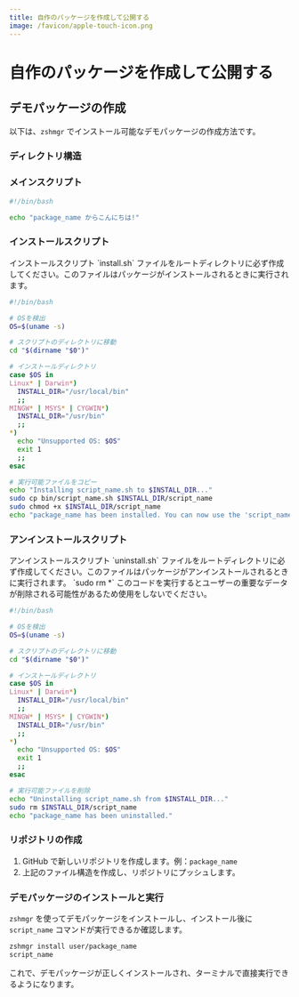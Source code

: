 ```yaml
---
title: 自作のパッケージを作成して公開する
image: /favicon/apple-touch-icon.png
---
```



# 自作のパッケージを作成して公開する

## デモパッケージの作成

以下は、`zshmgr` でインストール可能なデモパッケージの作成方法です。

### ディレクトリ構造

<FileTree>
  <FileTree.Folder name="package_name" defaultOpen>
    <FileTree.Folder name="bin" defaultOpen>
      <FileTree.File name="script_name.sh" />
    </FileTree.Folder>
    <FileTree.File name="README.md" />
    <FileTree.File name="install.sh" />
    <FileTree.File name="uninstall.sh" />
  </FileTree.Folder>
</FileTree>

### メインスクリプト
```bash filename="bin/script_name.sh"
#!/bin/bash

echo "package_name からこんにちは!"
```

### インストールスクリプト
<Callout type="warning" emoji="⚠️">
  インストールスクリプト `install.sh` ファイルをルートディレクトリに必ず作成してください。このファイルはパッケージがインストールされるときに実行されます。
</Callout>

```bash filename="install.sh"
#!/bin/bash

# OSを検出
OS=$(uname -s)

# スクリプトのディレクトリに移動
cd "$(dirname "$0")"

# インストールディレクトリ
case $OS in
Linux* | Darwin*)
  INSTALL_DIR="/usr/local/bin"
  ;;
MINGW* | MSYS* | CYGWIN*)
  INSTALL_DIR="/usr/bin"
  ;;
*)
  echo "Unsupported OS: $OS"
  exit 1
  ;;
esac

# 実行可能ファイルをコピー
echo "Installing script_name.sh to $INSTALL_DIR..."
sudo cp bin/script_name.sh $INSTALL_DIR/script_name
sudo chmod +x $INSTALL_DIR/script_name
echo "package_name has been installed. You can now use the 'script_name' command."
```

### アンインストールスクリプト

<Callout type="warning" emoji="⚠️">
  アンインストールスクリプト `uninstall.sh` ファイルをルートディレクトリに必ず作成してください。このファイルはパッケージがアンインストールされるときに実行されます。
</Callout>

<Callout type="error" emoji="️🚫">
  `sudo rm *` このコードを実行するとユーザーの重要なデータが削除される可能性があるため使用をしないでください。
</Callout>

```bash filename="uninstall.sh"
#!/bin/bash

# OSを検出
OS=$(uname -s)

# スクリプトのディレクトリに移動
cd "$(dirname "$0")"

# インストールディレクトリ
case $OS in
Linux* | Darwin*)
  INSTALL_DIR="/usr/local/bin"
  ;;
MINGW* | MSYS* | CYGWIN*)
  INSTALL_DIR="/usr/bin"
  ;;
*)
  echo "Unsupported OS: $OS"
  exit 1
  ;;
esac

# 実行可能ファイルを削除
echo "Uninstalling script_name.sh from $INSTALL_DIR..."
sudo rm $INSTALL_DIR/script_name
echo "package_name has been uninstalled."
```

### リポジトリの作成

1. GitHub で新しいリポジトリを作成します。例：`package_name`
2. 上記のファイル構造を作成し、リポジトリにプッシュします。

### デモパッケージのインストールと実行

`zshmgr` を使ってデモパッケージをインストールし、インストール後に `script_name` コマンドが実行できるか確認します。

```bash
zshmgr install user/package_name
script_name
```

これで、デモパッケージが正しくインストールされ、ターミナルで直接実行できるようになります。